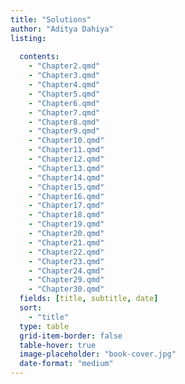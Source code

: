 ```yaml
---
title: "Solutions"
author: "Aditya Dahiya"
listing:
  
  contents:
    - "Chapter2.qmd"
    - "Chapter3.qmd"
    - "Chapter4.qmd"
    - "Chapter5.qmd"
    - "Chapter6.qmd"
    - "Chapter7.qmd"
    - "Chapter8.qmd"
    - "Chapter9.qmd"
    - "Chapter10.qmd"
    - "Chapter11.qmd"
    - "Chapter12.qmd"
    - "Chapter13.qmd"
    - "Chapter14.qmd"
    - "Chapter15.qmd"
    - "Chapter16.qmd"
    - "Chapter17.qmd"
    - "Chapter18.qmd"
    - "Chapter19.qmd"
    - "Chapter20.qmd"
    - "Chapter21.qmd"
    - "Chapter22.qmd"
    - "Chapter23.qmd"
    - "Chapter24.qmd"
    - "Chapter29.qmd"
    - "Chapter30.qmd"
  fields: [title, subtitle, date]
  sort: 
    - "title"
  type: table
  grid-item-border: false
  table-hover: true
  image-placeholder: "book-cover.jpg"
  date-format: "medium"
---
```

